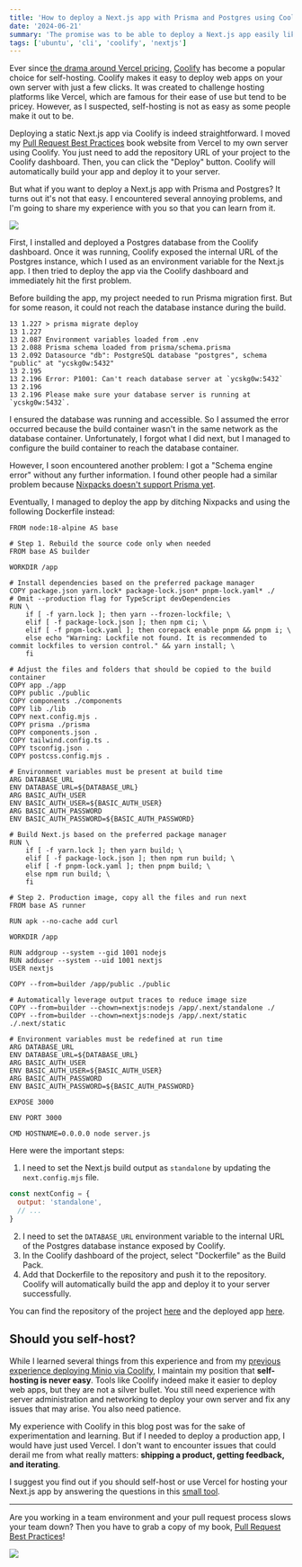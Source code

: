 ```yaml
---
title: 'How to deploy a Next.js app with Prisma and Postgres using Coolify'
date: '2024-06-21'
summary: 'The promise was to be able to deploy a Next.js app easily like to Vercel. But it turned out it was not so easy.'
tags: ['ubuntu', 'cli', 'coolify', 'nextjs']
---
```


Ever since [the drama around Vercel pricing](/blog/should-you-use-vercel), [Coolify](https://coolify.io/) has become a popular choice for self-hosting. Coolify makes it easy to deploy web apps on your own server with just a few clicks. It was created to challenge hosting platforms like Vercel, which are famous for their ease of use but tend to be pricey. However, as I suspected, self-hosting is not as easy as some people make it out to be.

Deploying a static Next.js app via Coolify is indeed straightforward. I moved my [Pull Request Best Practices](https://pr.nico.fyi) book website from Vercel to my own server using Coolify. You just need to add the repository URL of your project to the Coolify dashboard. Then, you can click the "Deploy" button. Coolify will automatically build your app and deploy it to your server.

But what if you want to deploy a Next.js app with Prisma and Postgres? It turns out it's not that easy. I encountered several annoying problems, and I'm going to share my experience with you so that you can learn from it.

![](/static/images/articles/frustrated-head-gif.gif)

First, I installed and deployed a Postgres database from the Coolify dashboard. Once it was running, Coolify exposed the internal URL of the Postgres instance, which I used as an environment variable for the Next.js app. I then tried to deploy the app via the Coolify dashboard and immediately hit the first problem.

Before building the app, my project needed to run Prisma migration first. But for some reason, it could not reach the database instance during the build.

```shell
13 1.227 > prisma migrate deploy
13 1.227
13 2.087 Environment variables loaded from .env
13 2.088 Prisma schema loaded from prisma/schema.prisma
13 2.092 Datasource "db": PostgreSQL database "postgres", schema "public" at "ycskg0w:5432"
13 2.195
13 2.196 Error: P1001: Can't reach database server at `ycskg0w:5432`
13 2.196
13 2.196 Please make sure your database server is running at `ycskg0w:5432`.
```

I ensured the database was running and accessible. So I assumed the error occurred because the build container wasn't in the same network as the database container. Unfortunately, I forgot what I did next, but I managed to configure the build container to reach the database container.

However, I soon encountered another problem: I got a "Schema engine error" without any further information. I found other people had a similar problem because [Nixpacks doesn't support Prisma yet](https://github.com/railwayapp/nixpacks/issues/1030).

Eventually, I managed to deploy the app by ditching Nixpacks and using the following Dockerfile instead:

```dockerfile:Dockerfile
FROM node:18-alpine AS base

# Step 1. Rebuild the source code only when needed
FROM base AS builder

WORKDIR /app

# Install dependencies based on the preferred package manager
COPY package.json yarn.lock* package-lock.json* pnpm-lock.yaml* ./
# Omit --production flag for TypeScript devDependencies
RUN \
    if [ -f yarn.lock ]; then yarn --frozen-lockfile; \
    elif [ -f package-lock.json ]; then npm ci; \
    elif [ -f pnpm-lock.yaml ]; then corepack enable pnpm && pnpm i; \
    else echo "Warning: Lockfile not found. It is recommended to commit lockfiles to version control." && yarn install; \
    fi

# Adjust the files and folders that should be copied to the build container
COPY app ./app
COPY public ./public
COPY components ./components
COPY lib ./lib
COPY next.config.mjs .
COPY prisma ./prisma
COPY components.json .
COPY tailwind.config.ts .
COPY tsconfig.json .
COPY postcss.config.mjs .

# Environment variables must be present at build time
ARG DATABASE_URL
ENV DATABASE_URL=${DATABASE_URL}
ARG BASIC_AUTH_USER
ENV BASIC_AUTH_USER=${BASIC_AUTH_USER}
ARG BASIC_AUTH_PASSWORD
ENV BASIC_AUTH_PASSWORD=${BASIC_AUTH_PASSWORD}

# Build Next.js based on the preferred package manager
RUN \
    if [ -f yarn.lock ]; then yarn build; \
    elif [ -f package-lock.json ]; then npm run build; \
    elif [ -f pnpm-lock.yaml ]; then pnpm build; \
    else npm run build; \
    fi

# Step 2. Production image, copy all the files and run next
FROM base AS runner

RUN apk --no-cache add curl

WORKDIR /app

RUN addgroup --system --gid 1001 nodejs
RUN adduser --system --uid 1001 nextjs
USER nextjs

COPY --from=builder /app/public ./public

# Automatically leverage output traces to reduce image size
COPY --from=builder --chown=nextjs:nodejs /app/.next/standalone ./
COPY --from=builder --chown=nextjs:nodejs /app/.next/static ./.next/static

# Environment variables must be redefined at run time
ARG DATABASE_URL
ENV DATABASE_URL=${DATABASE_URL}
ARG BASIC_AUTH_USER
ENV BASIC_AUTH_USER=${BASIC_AUTH_USER}
ARG BASIC_AUTH_PASSWORD
ENV BASIC_AUTH_PASSWORD=${BASIC_AUTH_PASSWORD}

EXPOSE 3000

ENV PORT 3000

CMD HOSTNAME=0.0.0.0 node server.js
```

Here were the important steps:

1. I need to set the Next.js build output as `standalone` by updating the `next.config.mjs` file.

```javascript
const nextConfig = {
  output: 'standalone',
  // ...
}
```

2. I need to set the `DATABASE_URL` environment variable to the internal URL of the Postgres database instance exposed by Coolify.
3. In the Coolify dashboard of the project, select "Dockerfile" as the Build Pack.
4. Add that Dockerfile to the repository and push it to the repository. Coolify will automatically build the app and deploy it to your server successfully.

You can find the repository of the project [here](https://github.com/nicnocquee/playground.nico.fyi/tree/main) and the deployed app [here](https://playground.nico.fyi).

## Should you self-host?

While I learned several things from this experience and from my [previous experience deploying Minio via Coolify](/blog/how-to-fix-invalid-login-in-minio-deployed-via-coolify), I maintain my position that **self-hosting is never easy**. Tools like Coolify indeed make it easier to deploy web apps, but they are not a silver bullet. You still need experience with server administration and networking to deploy your own server and fix any issues that may arise. You also need patience.

My experience with Coolify in this blog post was for the sake of experimentation and learning. But if I needed to deploy a production app, I would have just used Vercel. I don't want to encounter issues that could derail me from what really matters: **shipping a product, getting feedback, and iterating**.

I suggest you find out if you should self-host or use Vercel for hosting your Next.js app by answering the questions in this [small tool](/should-you-use-vercel).

---

Are you working in a team environment and your pull request process slows your team down? Then you have to grab a copy of my book, [Pull Request Best Practices](https://pr.nico.fyi)!

![](/static/images/articles/pull-request-best-practices.png)
